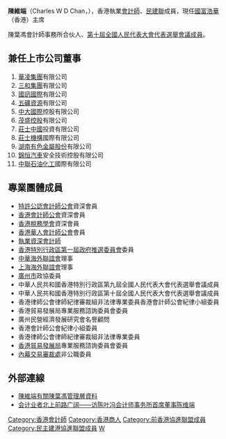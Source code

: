 {{BLP unsourced|time=2022-01-30T00:24:42+00:00}}
'''陳維端'''（Charles W D Chan，{{bd|1952年}}），香港執業[[會計師|會計師]]、[[民建聯|民建聯]]成員，現任[[國富浩華|國富浩華]]（香港）主席

陳葉馮會計師事務所合伙人、[[第十屆全國人民代表大會代表選舉會議成員|第十屆全國人民代表大會代表選舉會議成員]]。

==兼任上市公司董事==
# [[華凌集團|華凌集團]]有限公司
# [[三和集團|三和集團]]有限公司
# [[國訊國際|國訊國際]]有限公司
# [[五礦資源|五礦資源]]有限公司
# [[中大國際|中大國際]]控股有限公司
# [[茂盛控股|茂盛控股]]有限公司
# [[莊士中國|莊士中國]]投資有限公司
# [[莊士機構|莊士機構]]國際有限公司
# [[湖南有色金屬股份|湖南有色金屬股份]]有限公司
# [[錦恒汽車|錦恒汽車]]安全技術控股有限公司
# [[中聯石油化工|中聯石油化工]]國際有限公司

==專業團體成員==
*[[特許公認會計師公會|特許公認會計師公會]]資深會員
*[[香港會計師公會|香港會計師公會]]資深會員
*[[香港稅務學會|香港稅務學會]]資深會員
*[[香港華人會計師公會|香港華人會計師公會]]會員
*[[執業資深會計師|執業資深會計師]]
*[[香港特別行政區第一屆政府推選委員會|香港特別行政區第一屆政府推選委員會]]委員
*[[中華海外聯誼會|中華海外聯誼會]]理事
*[[上海海外聯誼會|上海海外聯誼會]]理事
*[[廣州市|廣州市]]政協委員
*中華人民共和國香港特別行政區第九屆全國人民代表大會代表選舉會議成員
*中華人民共和國香港特別行政區第十屆全國人民代表大會代表選舉會議成員
*香港律師公會律師紀律審裁組非法律專業委員香港會計師公會紀律小組委員
*香港貿易發展局專業服務諮詢委員會委員
*廣州民營經濟發展研究會名譽顧問
*香港會計師公會紀律小組委員
*香港律師公會律師紀律審裁組非法律專業委員
*[[香港貿易發展局|香港貿易發展局]]專業服務諮詢委員會委員
*[[內幕交易審裁處|內幕交易審裁處]]非公職委員

==外部連線==
*[https://web.archive.org/web/20080219113818/http://www.ccifcpa.com.hk/chinese/team.htm 陳維端有關陳葉馮管理層資料]
*[https://web.archive.org/web/20050903041242/http://www.cnwnc.com/20030303/ca196070.htm 会计业者北上前路广阔——访陈叶冯会计师事务所首席董事陈维端]

[[Category:香港會計師|Category:香港會計師]]
[[Category:香港商人|Category:香港商人]]
[[Category:前香港協進聯盟成員|Category:前香港協進聯盟成員]]
[[Category:民主建港協進聯盟成員|Category:民主建港協進聯盟成員]]
[[Category:陳姓|W]]